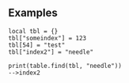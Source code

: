 {{Lua/Function |
  returns = number or string|
  prototype = table.find(table {{Arg|table}}, object {{Arg|object}}) |
  description = Returns the index of the first found {{Arg|object}} in {{Arg|table}}
}}

==Examples==
<syntaxhighlight>
local tbl = {}
tbl["someindex"] = 123
tbl[54] = "test"
tbl["index2"] = "needle"

print(table.find(tbl, "needle"))
-->index2
</syntaxhighlight>